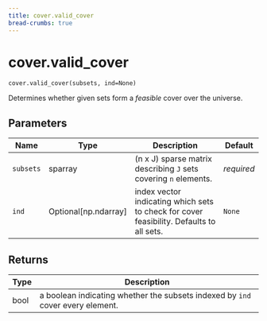 ```yaml
---
title: cover.valid_cover
bread-crumbs: true
---
```

# cover.valid_cover { #geomcover.cover.valid_cover }

`cover.valid_cover(subsets, ind=None)`

Determines whether given sets form a *feasible* cover over the universe.

## Parameters

| Name      | Type                   | Description                                                                              | Default    |
|-----------|------------------------|------------------------------------------------------------------------------------------|------------|
| `subsets` | sparray                | (n x J) sparse matrix describing `J` sets covering `n` elements.                         | _required_ |
| `ind`     | Optional\[np.ndarray\] | index vector indicating which sets to check for cover feasibility. Defaults to all sets. | `None`     |

## Returns

| Type   | Description                                                                    |
|--------|--------------------------------------------------------------------------------|
| bool   | a boolean indicating whether the subsets indexed by `ind` cover every element. |